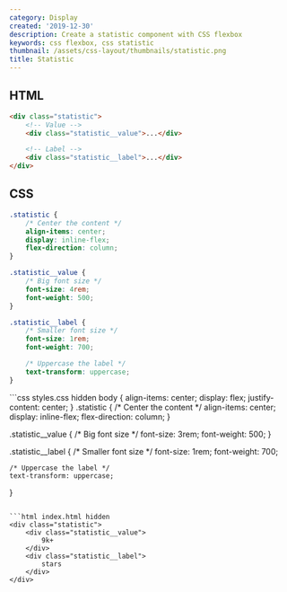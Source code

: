 ```yaml
---
category: Display
created: '2019-12-30'
description: Create a statistic component with CSS flexbox
keywords: css flexbox, css statistic
thumbnail: /assets/css-layout/thumbnails/statistic.png
title: Statistic
---
```


## HTML

```html
<div class="statistic">
    <!-- Value -->
    <div class="statistic__value">...</div>

    <!-- Label -->
    <div class="statistic__label">...</div>
</div>
```

## CSS

```css
.statistic {
    /* Center the content */
    align-items: center;
    display: inline-flex;
    flex-direction: column;
}

.statistic__value {
    /* Big font size */
    font-size: 4rem;
    font-weight: 500;
}

.statistic__label {
    /* Smaller font size */
    font-size: 1rem;
    font-weight: 700;

    /* Uppercase the label */
    text-transform: uppercase;
}
```

<Playground>
```css styles.css hidden
body {
    align-items: center;
    display: flex;
    justify-content: center;
}
.statistic {
    /* Center the content */
    align-items: center;
    display: inline-flex;
    flex-direction: column;
}

.statistic__value {
    /* Big font size */
    font-size: 3rem;
    font-weight: 500;
}

.statistic__label {
    /* Smaller font size */
    font-size: 1rem;
    font-weight: 700;

    /* Uppercase the label */
    text-transform: uppercase;
}
```

```html index.html hidden
<div class="statistic">
    <div class="statistic__value">
        9k+
    </div>
    <div class="statistic__label">
        stars
    </div>
</div>
```
</Playground>

